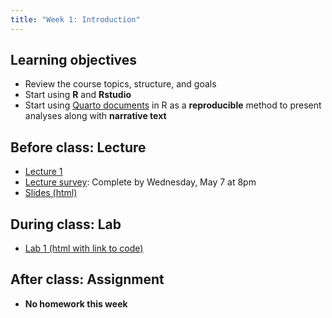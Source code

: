 ```yaml
---
title: "Week 1: Introduction"
---
```


## Learning objectives

* Review the course topics, structure, and goals
* Start using **R** and **Rstudio**
* Start using [Quarto documents](https://quarto.org/) in R as a **reproducible** method to present analyses along with **narrative text**

## Before class: Lecture 

* [Lecture 1](https://youtu.be/M7bNtrjm4XI){target="_blank"} 
* [Lecture survey](https://forms.gle/zSk1R4FS9XqaXYaX9){target="_blank"}: Complete by Wednesday, May 7 at 8pm
* [Slides (html)](../slides/BTS510-25-1.qmd){target="_blank"}
    
## During class: Lab

* [Lab 1 (html with link to code)](../lab/BTS510-25-lab1.qmd){target="_blank"}

## After class: Assignment 

* **No homework this week**

